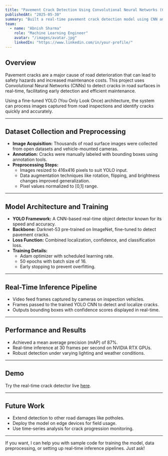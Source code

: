 ```yaml
---
title: "Pavement Crack Detection Using Convolutional Neural Networks (CNN)"
publishedAt: "2025-05-30"
summary: "Built a real-time pavement crack detection model using CNN and fine-tuned YOLO architecture, enabling efficient road damage monitoring."
team:
  - name: "Abnish Sharma"
    role: "Machine Learning Engineer"
    avatar: "/images/avatar.jpg"
    linkedIn: "https://www.linkedin.com/in/your-profile/"
---
```


## Overview

Pavement cracks are a major cause of road deterioration that can lead to safety hazards and increased maintenance costs. This project uses Convolutional Neural Networks (CNNs) to detect cracks in road surfaces in real-time, facilitating early detection and efficient maintenance.

Using a fine-tuned YOLO (You Only Look Once) architecture, the system can process images captured from road inspections and identify cracks quickly and accurately.

---

## Dataset Collection and Preprocessing

- **Image Acquisition:** Thousands of road surface images were collected from open datasets and vehicle-mounted cameras.
- **Annotation:** Cracks were manually labeled with bounding boxes using annotation tools.
- **Preprocessing Steps:**
  - Images resized to 416x416 pixels to suit YOLO input.
  - Data augmentation techniques like rotation, flipping, and brightness changes improved generalization.
  - Pixel values normalized to [0,1] range.

---

## Model Architecture and Training

- **YOLO Framework:** A CNN-based real-time object detector known for its speed and accuracy.
- **Backbone:** Darknet-53 pre-trained on ImageNet, fine-tuned to detect pavement cracks.
- **Loss Function:** Combined localization, confidence, and classification loss.
- **Training Details:** 
  - Adam optimizer with scheduled learning rate.
  - 50 epochs with batch size of 16.
  - Early stopping to prevent overfitting.

---

## Real-Time Inference Pipeline

- Video feed frames captured by cameras on inspection vehicles.
- Frames passed to the trained YOLO CNN to detect and localize cracks.
- Outputs bounding boxes with confidence scores displayed in real-time.

---

## Performance and Results

- Achieved a mean average precision (mAP) of 87%.
- Real-time inference at 30 frames per second on NVIDIA RTX GPUs.
- Robust detection under varying lighting and weather conditions.

---

## Demo

Try the real-time crack detector live [here](https://huggingface.co/spaces/rj2537580/crackdetector).

---

## Future Work

- Extend detection to other road damages like potholes.
- Deploy the model on edge devices for field usage.
- Use time-series analysis for crack progression monitoring.

---

If you want, I can help you with sample code for training the model, data preprocessing, or setting up real-time inference pipelines. Just ask!
